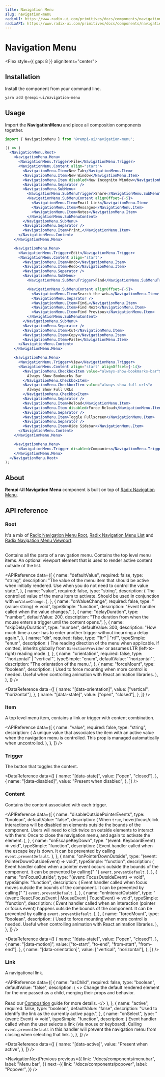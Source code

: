 ```yaml
---
title: Navigation Menu
slug: navigation-menu
radixUI: https://www.radix-ui.com/primitives/docs/components/navigation-menu
radixAPI: https://www.radix-ui.com/primitives/docs/components/navigation-menu#api-reference
---
```


# Navigation Menu

<Description text="A collection of links for navigating websites." />

<Flex style={{ gap: 8 }} alignItems="center">
  <RadixUI href="https://www.radix-ui.com/primitives/docs/components/navigation-menu" />
  <RadixAPI href="https://www.radix-ui.com/primitives/docs/components/navigation-menu#api-reference" />
  <SelectVersion />
</Flex>

<PreviewComponent name="navigation-menu" />

## Installation

Install the component from your command line.

```bash
yarn add @rempi-ui/navigation-menu
```

## Usage

Import the <strong>NavigationMenu</strong> and piece all composition components together.

```jsx
import { NavigationMenu } from "@rempi-ui/navigation-menu";

() => (
  <NavigationMenu.Root>
    <NavigationMenu.Menu>
      <NavigationMenu.Trigger>File</NavigationMenu.Trigger>
      <NavigationMenu.Content align="start">
        <NavigationMenu.Item>New Tab</NavigationMenu.Item>
        <NavigationMenu.Item>New Window</NavigationMenu.Item>
        <NavigationMenu.Item disabled>New Incognito Window</NavigationMenu.Item>
        <NavigationMenu.Separator />
        <NavigationMenu.SubMenu>
          <NavigationMenu.SubMenuTrigger>Share</NavigationMenu.SubMenuTrigger>
          <NavigationMenu.SubMenuContent alignOffset={-5}>
            <NavigationMenu.Item>Email Link</NavigationMenu.Item>
            <NavigationMenu.Item>Messages</NavigationMenu.Item>
            <NavigationMenu.Item>Notes</NavigationMenu.Item>
          </NavigationMenu.SubMenuContent>
        </NavigationMenu.SubMenu>
        <NavigationMenu.Separator />
        <NavigationMenu.Item>Print…</NavigationMenu.Item>
      </NavigationMenu.Content>
    </NavigationMenu.Menu>

    <NavigationMenu.Menu>
      <NavigationMenu.Trigger>Edit</NavigationMenu.Trigger>
      <NavigationMenu.Content align="start">
        <NavigationMenu.Item>Undo</NavigationMenu.Item>
        <NavigationMenu.Item>Redo</NavigationMenu.Item>
        <NavigationMenu.Separator />
        <NavigationMenu.SubMenu>
          <NavigationMenu.SubMenuTrigger>Find</NavigationMenu.SubMenuTrigger>

          <NavigationMenu.SubMenuContent alignOffset={-5}>
            <NavigationMenu.Item>Search the web…</NavigationMenu.Item>
            <NavigationMenu.Separator />
            <NavigationMenu.Item>Find…</NavigationMenu.Item>
            <NavigationMenu.Item>Find Next</NavigationMenu.Item>
            <NavigationMenu.Item>Find Previous</NavigationMenu.Item>
          </NavigationMenu.SubMenuContent>
        </NavigationMenu.SubMenu>
        <NavigationMenu.Separator />
        <NavigationMenu.Item>Cut</NavigationMenu.Item>
        <NavigationMenu.Item>Copy</NavigationMenu.Item>
        <NavigationMenu.Item>Paste</NavigationMenu.Item>
      </NavigationMenu.Content>
    </NavigationMenu.Menu>

    <NavigationMenu.Menu>
      <NavigationMenu.Trigger>View</NavigationMenu.Trigger>
      <NavigationMenu.Content align="start" alignOffset={-14}>
        <NavigationMenu.CheckboxItem value="always-show-bookmarks-bar">
          Always Show Bookmarks Bar
        </NavigationMenu.CheckboxItem>
        <NavigationMenu.CheckboxItem value="always-show-full-urls">
          Always Show Full URLs
        </NavigationMenu.CheckboxItem>
        <NavigationMenu.Separator />
        <NavigationMenu.Item>Reload</NavigationMenu.Item>
        <NavigationMenu.Item disabled>Force Reload</NavigationMenu.Item>
        <NavigationMenu.Separator />
        <NavigationMenu.Item>Toggle Fullscreen</NavigationMenu.Item>
        <NavigationMenu.Separator />
        <NavigationMenu.Item>Hide Sidebar</NavigationMenu.Item>
      </NavigationMenu.Content>
    </NavigationMenu.Menu>

    <NavigationMenu.Menu>
      <NavigationMenu.Trigger disabled>Companies</NavigationMenu.Trigger>
    </NavigationMenu.Menu>
  </NavigationMenu.Root>
);
```

## About

<strong>Rempi-UI Navigation Menu</strong> component is built on top of [Radix Navigation
Menu](https://www.radix-ui.com/primitives/docs/components/navigation-menu).

## API reference

### Root

It's a mix of [Radix Navigation Menu Root](https://www.radix-ui.com/primitives/docs/components/navigation-menu#root), [Radix Navigation Menu List](https://www.radix-ui.com/primitives/docs/components/navigation-menu#list) and [Radix Navigation Menu Viewport](https://www.radix-ui.com/primitives/docs/components/navigation-menu#viewport).<br/><br/>

Contains all the parts of a navigation menu. Contains the top level menu items. An optional viewport element that is used to render active content outside of the list.

<MoreInfo
  componentName="Radix Navigation Menu Root"
  componentLink="https://www.radix-ui.com/primitives/docs/components/navigation-menu#root"
/>

<MoreInfo
  componentName="Radix Navigation Menu List"
  componentLink="https://www.radix-ui.com/primitives/docs/components/navigation-menu#list"
/>

<MoreInfo
  componentName="Radix Navigation Menu Viewport"
  componentLink="https://www.radix-ui.com/primitives/docs/components/navigation-menu#viewport"
/>

<APIReference
  data={[
    {
      name: "defaultValue",
      required: false,
      type: "string",
      description:
        "The value of the menu item that should be active when initially rendered. Use when you do not need to control the value state.",
    },
    {
      name: "value",
      required: false,
      type: "string",
      description: (
        <span>
          The controlled value of the menu item to activate. Should be used in
          conjunction with <code>onValueChange</code>.
        </span>
      ),
    },
    {
      name: "onValueChange",
      required: false,
      type: "(value: string) => void",
      typeSimple: "function",
      description: "Event handler called when the value changes.",
    },
    {
      name: "delayDuration",
      type: "number",
      defaultValue: 200,
      description:
        "The duration from when the mouse enters a trigger until the content opens.",
    },
    {
      name: "skipDelayDuration",
      type: "number",
      defaultValue: 300,
      description:
        "How much time a user has to enter another trigger without incurring a delay again.",
    },
    {
      name: "dir",
      required: false,
      type: '"ltr" | "rtl"',
      typeSimple: "enum",
      description: (
        <span>
          The reading direction of the menu when applicable. If omitted,
          inherits globally from <code>DirectionProvider</code> or assumes LTR
          (left-to-right) reading mode.
        </span>
      ),
    },
    {
      name: "orientation",
      required: false,
      type: '"horizontal" | "vertical"',
      typeSimple: "enum",
      defaultValue: '"horizontal"',
      description: "The orientation of the menu.",
    },
    {
      name: "forceMount",
      type: "boolean",
      description: (
        <span>
          Used to force mounting when more control is needed. Useful when
          controlling animation with React animation libraries.
        </span>
      ),
    },
  ]}
/>

<DataReference
  data={[
    {
      name: "[data-orientation]",
      value: ["vertical", "horizontal"],
    },
    {
      name: "[data-state]",
      value: ["open", "closed"],
    },
  ]}
/>

### Item

A top level menu item, contains a link or trigger with content combination.

<MoreInfo
  componentName="Radix Navigation Menu Item"
  componentLink="https://www.radix-ui.com/primitives/docs/components/navigation-menu#item"
/>

<APIReference
  data={[
    {
      name: "value",
      required: false,
      type: "string",
      description: (
        <span>
          A unique value that associates the item with an active value when the
          navigation menu is controlled. This prop is managed automatically when
          uncontrolled.
        </span>
      ),
    },
  ]}
/>

### Trigger

The button that toggles the content.

<MoreInfo
  componentName="Radix Navigation Menu Trigger"
  componentLink="https://www.radix-ui.com/primitives/docs/components/navigation-menu#trigger"
/>

<DataReference
  data={[
    {
      name: "[data-state]",
      value: ["open", "closed"],
    },
    {
      name: "[data-disabled]",
      value: "Present when disabled",
    },
  ]}
/>

### Content

Contains the content associated with each trigger.

<MoreInfo
  componentName="Radix Navigation Menu Content"
  componentLink="https://www.radix-ui.com/primitives/docs/components/navigation-menu#content"
/>

<APIReference
  data={[
    {
      name: "disableOutsidePointerEvents",
      type: "boolean",
      defaultValue: "false",
      description: (
        <span>
          When <code>true</code>, hover/focus/click interactions will be
          disabled on elements outside the bounds of the component. Users will
          need to click twice on outside elements to interact with them: Once to
          close the navigation menu, and again to activate the element.
        </span>
      ),
    },
    {
      name: "onEscapeKeyDown",
      type: "(event: KeyboardEvent) => void",
      typeSimple: "function",
      description: (
        <span>
          Event handler called when the escape key is down. It can be prevented
          by calling <code>event.preventDefault</code>.
        </span>
      ),
    },
    {
      name: "onPointerDownOutside",
      type: "(event: PointerDownOutsideEvent) => void",
      typeSimple: "function",
      description: (
        <span>
          Event handler called when a pointer event occurs outside the bounds of
          the component. It can be prevented by calling{" "}
          <code>event.preventDefault</code>.
        </span>
      ),
    },
    {
      name: "onFocusOutside",
      type: "(event: FocusOutsideEvent) => void",
      typeSimple: "function",
      description: (
        <span>
          Event handler called when focus moves outside the bounds of the
          component. It can be prevented by calling{" "}
          <code>event.preventDefault</code>.
        </span>
      ),
    },
    {
      name: "onInteractOutside",
      type: "(event: React.FocusEvent | MouseEvent | TouchEvent) => void",
      typeSimple: "function",
      description: (
        <span>
          Event handler called when an interaction (pointer or focus event)
          happens outside the bounds of the component. It can be prevented by
          calling <code>event.preventDefault</code>.
        </span>
      ),
    },
    {
      name: "forceMount",
      type: "boolean",
      description: (
        <span>
          Used to force mounting when more control is needed. Useful when
          controlling animation with React animation libraries.
        </span>
      ),
    },
  ]}
/>

<DataReference
  data={[
    {
      name: "[data-state]",
      value: ["open", "closed"],
    },
    {
      name: "[data-motion]",
      value: ["to-start", "to-end", "from-start", "from-end"],
    },
    {
      name: "[data-orientation]",
      value: ["vertical", "horizontal"],
    },
  ]}
/>

### Link

A navigational link.

<MoreInfo
  componentName="Radix Navigation Menu Link"
  componentLink="https://www.radix-ui.com/primitives/docs/components/navigation-menu#link"
/>

<APIReference
  data={[
    {
      name: "asChild",
      required: false,
      type: "boolean",
      defaultValue: "false",
      description: (
        <>
          Change the default rendered element for the one passed as a child,
          merging their props and behavior.
          <br />
          <br />
          Read our <a href="../guides/composition">Composition</a> guide for more
          details.
        </>
      ),
    },
    {
      name: "active",
      required: false,
      type: "boolean",
      defaultValue: "false",
      description: "Used to identify the link as the currently active page.",
    },
    {
      name: "onSelect",
      type: "(event: Event) => void",
      typeSimple: "function",
      description: (
        <span>
          Event handler called when the user selects a link (via mouse or
          keyboard). Calling <code>event.preventDefault</code> in this handler
          will prevent the navigation menu from closing when selecting that
          link.
        </span>
      ),
    },
  ]}
/>

<DataReference
  data={[
    {
      name: "[data-active]",
      value: "Present when active",
    },
  ]}
/>

<NavigationNextPrevious
  previous={{
    link: "/docs/components/menubar",
    label: "Menu bar",
  }}
  next={{
    link: "/docs/components/popover",
    label: "Popover",
  }}
/>
